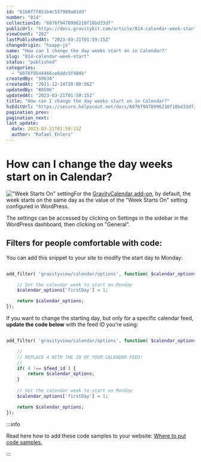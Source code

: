 ```yaml
---
id: "61b8f7f851b4c537989a01dd"
number: "814"
collectionId: "6076f9478996210f18bd33df"
publicUrl: "https://docs.gravitykit.com/article/814-calendar-week-start"
viewCount: "282"
lastPublishedAt: "2023-03-21T01:59:15Z"
changeOrigin: "hsapp-js"
name: "How can I change the day weeks start on in Calendar?"
slug: "814-calendar-week-start"
status: "published"
categories: 
  - "6076f9544466ce6ddc5f484b"
createdBy: "59634"
createdAt: "2021-12-14T20:00:56Z"
updatedBy: "80506"
updatedAt: "2023-03-21T01:59:15Z"
title: "How can I change the day weeks start on in Calendar?"
hsEditUrl: "https://secure.helpscout.net/docs/6076f9478996210f18bd33df/article/61b8f7f851b4c537989a01dd"
pagination_prev: 
pagination_next: 
last_update:
  date: 2023-03-21T01:59:15Z
  author: "Rafael Ehlers"
---
```


# How can I change the day weeks start on in Calendar?

!["Week Starts On" setting](https://s3.amazonaws.com/helpscout.net/docs/assets/54c58489e4b051242988532c/images/61b8fa85372a8f501c4a1f06/file-8tk5rp9y5L.png)For the [GravityCalendar add-on](https://www.gravitykit.com/extensions/calendar/), by default, the week starts on the same day as the value of the "Week Starts On" setting configured in WordPress.

The settings can be accessed by clicking on Settings in the sidebar in the WordPress dashboard, then clicking on "General".

## Filters for people comfortable with code:

You can add this snippet to your site to modify the start day to Monday:

```php

add_filter( 'gravityview/calendar/options', function( $calendar_options, $form_id, $feed_id ) {

	// Set the calendar week to start on Monday
	$calendar_options['firstDay'] = 1;

	return $calendar_options;
});
```

If you want to change the starting day, but only for a specific calendar feed, **update the code below** with the feed ID you're using:

```php

add_filter( 'gravityview/calendar/options', function( $calendar_options, $form_id, $feed_id ) {

	//
	// REPLACE 4 WITH THE ID OF YOUR CALENDAR FEED!
	//
	if( 4 !== $feed_id ) {
		return $calendar_options;
	}
	
	// Set the calendar week to start on Monday
	$calendar_options['firstDay'] = 1;

	return $calendar_options;
});
```


:::info

Read here how to add these code samples to your website: [Where to put code samples.](https://docs.gravitykit.com/article/210-where-to-put-code-samples)

:::

 